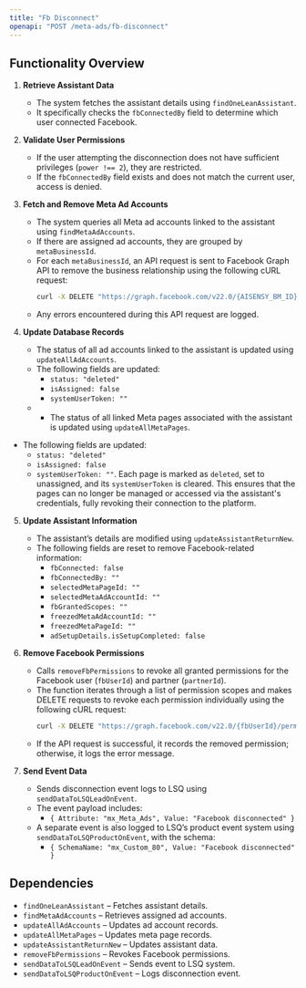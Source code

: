 ```yaml
---
title: "Fb Disconnect"
openapi: "POST /meta-ads/fb-disconnect"
---
```


## Functionality Overview

1. **Retrieve Assistant Data**
   - The system fetches the assistant details using `findOneLeanAssistant`.
   - It specifically checks the `fbConnectedBy` field to determine which user connected Facebook.
2. **Validate User Permissions**

   - If the user attempting the disconnection does not have sufficient privileges (`power !== 2`), they are restricted.
   - If the `fbConnectedBy` field exists and does not match the current user, access is denied.

3. **Fetch and Remove Meta Ad Accounts**

   - The system queries all Meta ad accounts linked to the assistant using `findMetaAdAccounts`.
   - If there are assigned ad accounts, they are grouped by `metaBusinessId`.
   - For each `metaBusinessId`, an API request is sent to Facebook Graph API to remove the business relationship using the following cURL request:
     ```sh
     curl -X DELETE "https://graph.facebook.com/v22.0/{AISENSY_BM_ID}/managed_businesses?existing_client_business_id={CLIENT_BM_ID}&access_token={USERS_ACCESS_TOKEN}"
     ```
   - Any errors encountered during this API request are logged.

4. **Update Database Records**
   - The status of all ad accounts linked to the assistant is updated using `updateAllAdAccounts`.
   - The following fields are updated:
     - `status: "deleted"`
     - `isAssigned: false`
     - `systemUserToken: ""`
   - - The status of all linked Meta pages associated with the assistant is updated using `updateAllMetaPages`.

- The following fields are updated:
  - `status: "deleted"`
  - `isAssigned: false`
  - `systemUserToken: ""`. Each page is marked as `deleted`, set to unassigned, and its `systemUserToken` is cleared. This ensures that the pages can no longer be managed or accessed via the assistant's credentials, fully revoking their connection to the platform.

5. **Update Assistant Information**

   - The assistant’s details are modified using `updateAssistantReturnNew`.
   - The following fields are reset to remove Facebook-related information:
     - `fbConnected: false`
     - `fbConnectedBy: ""`
     - `selectedMetaPageId: ""`
     - `selectedMetaAdAccountId: ""`
     - `fbGrantedScopes: ""`
     - `freezedMetaAdAccountId: ""`
     - `freezedMetaPageId: ""`
     - `adSetupDetails.isSetupCompleted: false`

6. **Remove Facebook Permissions**

   - Calls `removeFbPermissions` to revoke all granted permissions for the Facebook user (`fbUserId`) and partner (`partnerId`).
   - The function iterates through a list of permission scopes and makes DELETE requests to revoke each permission individually using the following cURL request:
     ```sh
     curl -X DELETE "https://graph.facebook.com/v22.0/{fbUserId}/permissions/{permission}?access_token={access_token}&locale=en_US"
     ```
   - If the API request is successful, it records the removed permission; otherwise, it logs the error message.

7. **Send Event Data**
   - Sends disconnection event logs to LSQ using `sendDataToLSQLeadOnEvent`.
   - The event payload includes:
     - `{ Attribute: "mx_Meta_Ads", Value: "Facebook disconnected" }`
   - A separate event is also logged to LSQ’s product event system using `sendDataToLSQProductOnEvent`, with the schema:
     - `{ SchemaName: "mx_Custom_80", Value: "Facebook disconnected" }`

## Dependencies

- `findOneLeanAssistant` – Fetches assistant details.
- `findMetaAdAccounts` – Retrieves assigned ad accounts.
- `updateAllAdAccounts` – Updates ad account records.
- `updateAllMetaPages` – Updates meta page records.
- `updateAssistantReturnNew` – Updates assistant data.
- `removeFbPermissions` – Revokes Facebook permissions.
- `sendDataToLSQLeadOnEvent` – Sends event to LSQ system.
- `sendDataToLSQProductOnEvent` – Logs disconnection event.
